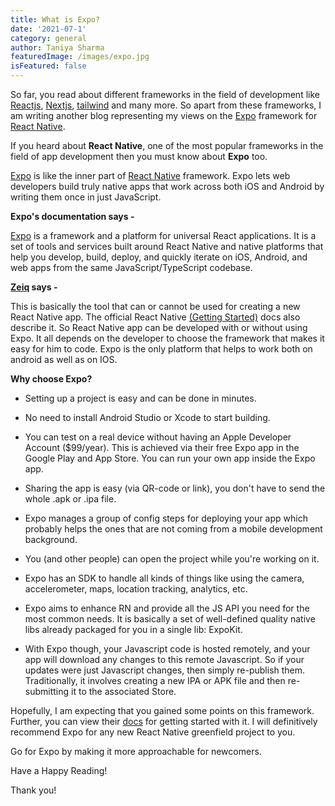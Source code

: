 ```yaml
---
title: What is Expo?
date: '2021-07-1'
category: general
author: Taniya Sharma
featuredImage: /images/expo.jpg
isFeatured: false
---
```


So far, you read about different frameworks in the field of development like [Reactjs](https://www.zeiq.co/posts/what's-so-great-about-react-web-development/), [Nextjs](https://www.zeiq.co/posts/why-nextjs-is-good-for-ecommerce/), [tailwind](https://www.zeiq.co/posts/tailwind-css/) and many more. So apart from these frameworks, I am writing another blog representing my views on the [Expo](https://expo.io/) framework for [React Native](https://reactnative.dev/).

If you heard about **React Native**, one of the most popular frameworks in the field of app development then you must know about **Expo** too.

[Expo](https://expo.io/) is like the inner part of [React Native](https://reactnative.dev/) framework. Expo lets web developers build truly native apps that work across both iOS and Android by writing them once in just JavaScript.

**Expo's documentation says -**

[Expo](https://expo.io/) is a framework and a platform for universal React applications. It is a set of tools and services built around React Native and native platforms that help you develop, build, deploy, and quickly iterate on iOS, Android, and web apps from the same JavaScript/TypeScript codebase.

**[Zeiq](https://www.zeiq.co/) says -**

This is basically the tool that can or cannot be used for creating a new React Native app. The official React Native [(Getting Started)](https://reactnative.dev/docs/getting-started) docs also describe it.
So React Native app can be developed with or without using Expo. It all depends on the developer to choose the framework that makes it easy for him to code. Expo is the only platform that helps to work both on android as well as on IOS.

**Why choose Expo?**

- Setting up a project is easy and can be done in minutes.

- No need to install Android Studio or Xcode to start building.

- You can test on a real device without having an Apple Developer Account ($99/year). This is achieved via their free Expo app in the Google Play and App Store. You can run your own app inside the Expo app.

- Sharing the app is easy (via QR-code or link), you don't have to send the whole .apk or .ipa file.

- Expo manages a group of config steps for deploying your app which probably helps the ones that are not coming from a mobile development background.

- You (and other people) can open the project while you're working on it.

- Expo has an SDK to handle all kinds of things like using the camera, accelerometer, maps, location tracking, analytics, etc.

- Expo aims to enhance RN and provide all the JS API you need for the most common needs. It is basically a set of well-defined quality native libs already packaged for you in a single lib: ExpoKit.

- With Expo though, your Javascript code is hosted remotely, and your app will download any changes to this remote Javascript. So if your updates were just Javascript changes, then simply re-publish them. Traditionally, it involves creating a new IPA or APK file and then re-submitting it to the associated Store.

Hopefully, I am expecting that you gained some points on this framework. Further, you can view their [docs](https://docs.expo.io/) for getting started with it.
I will definitively recommend Expo for any new React Native greenfield project to you.

Go for Expo by making it more approachable for newcomers.

Have a Happy Reading!

Thank you!
